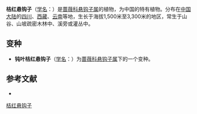 {{Speciesbox
| name = 桔红悬钩子
| status = 
| status_system = 
| image =
| genus = Rubus
| species = aurantiacus
| authority = Focke
| subdivision_ranks =[[变种|变种]]
| subdivision =
* 桔红悬钩子 ''R. a.'' var. ''aurantiacus''
* 钝叶桔红悬钩子 ''R. a.'' var. ''botusifolius''
}}

'''桔红悬钩子'''（[[学名|学名]]：{{lang|la|''Rubus aurantiacus''}}）是[[蔷薇科|蔷薇科]][[悬钩子属|悬钩子属]]的植物，为中国的特有植物。分布在[[中国大陆|中国大陆]]的[[四川|四川]]、[[西藏|西藏]]、[[云南|云南]]等地，生长于海拔1,500米至3,300米的地区，常生于山谷、山坡疏密木林中、溪旁或灌丛中。

== 变种 ==
* '''钝叶桔红悬钩子'''（[[学名|学名]]：{{lang|la|'''''Rubus aurantiacus'' var. ''obtusifolius'''''}}）为[[蔷薇科|蔷薇科]][[悬钩子属|悬钩子属]]下的一个变种。

== 参考文献 ==
<div class="references-small">
* {{cite web| url =http://www.bioinfo.cn/db05/KmzwSpecies.php?action=view&id=18602| title =桔红悬钩子（原变种）| work =《中国高等植物数据库全库》| publisher =中国科学院微生物研究所| author =昆明植物研究所| accessdate =2009-02-25| deadurl =yes| archiveurl =https://web.archive.org/web/20160305004313/http://www.bioinfo.cn/db05/KmzwSpecies.php?action=view&id=18602| archivedate =2016-03-05}}
</div>
{{Taxonbar|from=Q11113291}}

[[Category:悬钩子属|桔红悬钩子]]


{{植物小作品}}